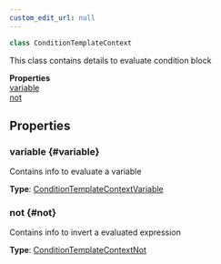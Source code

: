 ```yaml
---
custom_edit_url: null
---
```


```ts
class ConditionTemplateContext
```

<div>

</div>

This class contains details to evaluate condition block

<div className="container">
  <div className="row mb-2"><div className="col col--12"><strong>Properties</strong></div></div>
  <div className="row"><div className="col col--12"><a href="#variable">variable</a><br/><a href="#not">not</a></div></div>
</div>

## Properties

### variable {#variable}

<div>

</div>

Contains info to evaluate a variable

**Type**: [ConditionTemplateContextVariable](ConditionTemplateContextVariable)

### not {#not}

<div>

</div>

Contains info to invert a evaluated expression

**Type**: [ConditionTemplateContextNot](ConditionTemplateContextNot)

